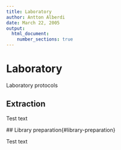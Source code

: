 ```yaml
---
title: Laboratory
author: Antton Alberdi
date: March 22, 2005
output:
  html_document:
    number_sections: true
---
```


# Laboratory

Laboratory protocols

## Extraction {#extraction}

Test text

## Library preparation{#library-preparation}

Test text
